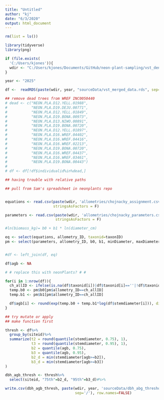 ```yaml
---
title: "Untitled"
author: "kj"
date: "6/3/2020"
output: html_document
---
```


```r
rm(list = ls())

library(tidyverse)
library(png)

if (file.exists(
  'C:/Users/kjones')){
  wdir <- "C:/Users/kjones/Documents/GitHub/neon-plant-sampling/vst_dendrometer"
}

year <- "2025"

df <-  readRDS(paste(wdir, year, "sourceData/vst_merged_data.rds", sep='/'))

## remove dead trees from WREF INC0050440
# dead <- c("NEON.PLA.D12.YELL.01988",
#           "NEON.PLA.D19.DEJU.00771",
#           "NEON.PLA.D12.YELL.01849",
#           "NEON.PLA.D19.BONA.00973",
#           "NEON.PLA.D13.NIWO.00891", 
#           "NEON.PLA.D19.BONA.00720",
#           "NEON.PLA.D12.YELL.01897",
#           "NEON.PLA.D16.WREF.04402",
#           "NEON.PLA.D16.WREF.04416", 
#           "NEON.PLA.D16.WREF.02213",
#           "NEON.PLA.D19.BONA.00720",
#           "NEON.PLA.D16.WREF.04437",
#           "NEON.PLA.D16.WREF.03461",
#           "NEON.PLA.D19.BONA.00443") 
# 
# df <- df[!df$individualid%in%dead,]

```


```r

## having trouble with relative paths

## pull from Sam's spreadsheet in neonplants repo


equations <- read.csv(paste(wdir, 'allometries/chojnacky_assignment.csv', sep='/'),
                      stringsAsFactors = F)

parameters <- read.csv(paste(wdir, 'allometries/chojnacky_parameters.csv', sep='/'),
                       stringsAsFactors = F)

```



```r


#ln(biomass_kg)= b0 + b1 * ln(diameter_cm)

eq <- select(equations, allometry_ID, taxonid=taxonID)
pm <- select(parameters, allometry_ID, b0, b1, minDiameter, maxDiameter)


#df <- left_join(df, eq)

df$agb <- NA

# # replace this with neonPlants? # #

for(i in 1:nrow(df)){
  ch_allID <- ifelse(is.na(df$taxonid[i])|df$taxonid[i]==''|!df$taxonid[i]%in%eq$taxonid, "H7", eq$allometry_ID[eq$taxonid==df$taxonid[i]])
  temp.b0 <- pm$b0[pm$allometry_ID==ch_allID]
  temp.b1 <- pm$b1[pm$allometry_ID==ch_allID]

  df$agb[i] <- round(exp(temp.b0 + temp.b1*log(df$stemdiameter[i])), digits=1)
}

## try mutate or apply
## make function first


```


```r

thresh <- df%>%
  group_by(siteid)%>%
  summarize(t2 = round(quantile(stemdiameter, 0.75), 1),
            t3 = round(quantile(stemdiameter, 0.95), 1),
            b2 = quantile(agb, 0.75),
            b3 = quantile(agb, 0.95),
            b2_d = min(stemdiameter[agb>=b2]),
            b3_d = min(stemdiameter[agb>=b3])
)


```


```r

dbh_agb_thresh <- thresh%>%
  select(siteid, "75th"=b2_d, "95th"=b3_d)#%>%

```


```r

write.csv(dbh_agb_thresh, paste(wdir, year, 'sourceData/dbh_abg_thresholds.csv', 
                                sep='/'), row.names=FALSE)

```


